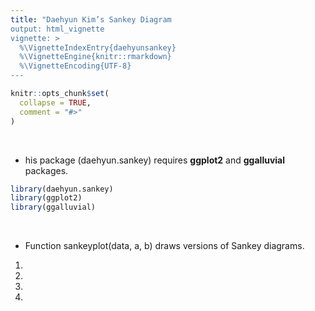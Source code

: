 ```yaml
---
title: "Daehyun Kim’s Sankey Diagram
output: html_vignette
vignette: >
  %\VignetteIndexEntry{daehyunsankey}
  %\VignetteEngine{knitr::rmarkdown}
  %\VignetteEncoding{UTF-8}
---
```


```r
knitr::opts_chunk$set(
  collapse = TRUE,
  comment = "#>"
)
```

&nbsp; \newline 

* his package (daehyun.sankey) requires **ggplot2** and **ggalluvial** packages.
```r
library(daehyun.sankey)
library(ggplot2)
library(ggalluvial)
```

&nbsp; \newline 

* Function sankeyplot(data, a, b) draws versions of Sankey diagrams.
(1)
(2)
(3)
(4)
